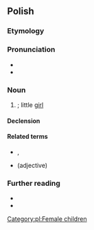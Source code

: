 {{also|dziewczynką}}
==Polish==

===Etymology===
{{suffix|pl|dziewczyna|ka}}

===Pronunciation===
* {{pl-IPA}}
* {{audio|pl|Pl-dziewczynka.ogg|Audio}}

===Noun===
{{pl-noun|f}}

# {{diminutive of|pl|dziewczyna}}; little [[girl]]

====Declension====
{{pl-decl-noun-f}}

====Related terms====
* {{l|pl|dziewczyna}}, {{l|pl|dziewczę}}
* {{l|pl|dziewczęcy}} (adjective)

===Further reading===
* {{R:pl:WSJP}}
* {{R:PWN}}

[[Category:pl:Female children]]